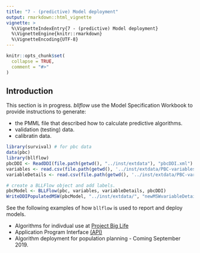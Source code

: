 ```yaml
---
title: "7 - (predictive) Model deployment"
output: rmarkdown::html_vignette
vignette: >
  %\VignetteIndexEntry{7 - (predictive) Model deployment}
  %\VignetteEngine{knitr::rmarkdown}
  %\VignetteEncoding{UTF-8}
---
```


```r
knitr::opts_chunk$set(
  collapse = TRUE,
  comment = "#>"
)
```
## Introduction

This section is in progress. _bllflow_ use the Model Specification Workbook to provide instructions to generate:

- the PMML file that described how to calculate predictive algorithms.
- validation (testing) data.
- calibratin data.

```r
library(survival) # for pbc data
data(pbc)
library(bllflow)
pbcDDI <- ReadDDI(file.path(getwd(), "../inst/extdata"), "pbcDDI.xml")
variables <- read.csv(file.path(getwd(), '../inst/extdata/PBC-variables.csv'))
variableDetails <- read.csv(file.path(getwd(), '../inst/extdata/PBC-variableDetails.csv'))

# create a BLLFlow object and add labels.
pbcModel <- BLLFlow(pbc, variables, variableDetails, pbcDDI)
WriteDDIPopulatedMSW(pbcModel, "../inst/extdata/", "newMSWvariableDetails1.csv")
```

See the following examples of how `bllflow` is used to report and deploy models.

  * Algorithms for indivdual use at [Project Big Life](https://www.projectbiglife.ca)
  * Application Program Interface [(API)](https://ottawa-mhealth.github.io/pbl-calculator-engine-docs/)
  * Algorithm deployment for population planning - Coming September 2019.